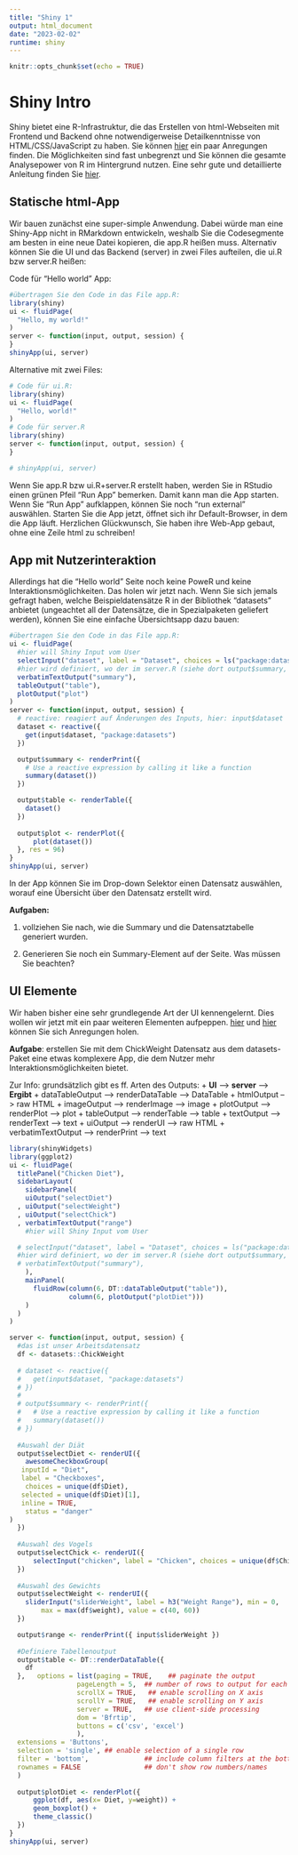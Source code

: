```yaml
---
title: "Shiny 1"
output: html_document
date: "2023-02-02"
runtime: shiny
---
```


```r
knitr::opts_chunk$set(echo = TRUE)
```

# Shiny Intro

Shiny bietet eine R-Infrastruktur, die das Erstellen von html-Webseiten mit Frontend und Backend ohne notwendigerweise Detailkenntnisse von HTML/CSS/JavaScript zu haben. Sie können [hier](https://shiny.rstudio.com/gallery/) ein paar Anregungen finden. Die Möglichkeiten sind fast unbegrenzt und Sie können die gesamte Analysepower von R im Hintergrund nutzen. Eine sehr gute und detaillierte Anleitung finden Sie [hier](https://mastering-shiny.org/).

## Statische html-App
Wir bauen zunächst eine super-simple Anwendung. Dabei würde man eine Shiny-App nicht in RMarkdown entwickeln, weshalb Sie die Codesegmente am besten in eine neue Datei kopieren, die app.R heißen muss. Alternativ können Sie die UI und das Backend (server) in zwei Files aufteilen, die ui.R bzw server.R heißen:

Code für "Hello world" App:
```r
#übertragen Sie den Code in das File app.R:
library(shiny)
ui <- fluidPage(
  "Hello, my world!"
)
server <- function(input, output, session) {
}
shinyApp(ui, server)
```

Alternative mit zwei Files:
```r
# Code für ui.R:
library(shiny)
ui <- fluidPage(
  "Hello, world!"
)
# Code für server.R
library(shiny)
server <- function(input, output, session) {
}

# shinyApp(ui, server)
```

Wenn Sie app.R bzw ui.R+server.R erstellt haben, werden Sie in RStudio einen grünen Pfeil "Run App" bemerken. Damit kann man die App starten. Wenn Sie "Run App" aufklappen, können Sie noch "run external" auswählen. Starten Sie die App jetzt, öffnet sich ihr Default-Browser, in dem die App läuft. Herzlichen Glückwunsch, Sie haben ihre Web-App gebaut, ohne eine Zeile html zu schreiben! 

## App mit Nutzerinteraktion

Allerdings hat die "Hello world" Seite noch keine PoweR und keine Interaktionsmöglichkeiten. Das holen wir jetzt nach. Wenn Sie sich jemals gefragt haben, welche Beispieldatensätze R in der Bibliothek "datasets" anbietet (ungeachtet all der Datensätze, die in Spezialpaketen geliefert werden), können Sie eine einfache Übersichtsapp dazu bauen: 
```r
#übertragen Sie den Code in das File app.R:
ui <- fluidPage(
  #hier will Shiny Input vom User
  selectInput("dataset", label = "Dataset", choices = ls("package:datasets")),
  #hier wird definiert, wo der im server.R (siehe dort output$summary, output$table) erzeugte Output erscheinen soll
  verbatimTextOutput("summary"),
  tableOutput("table"),
  plotOutput("plot")
)
server <- function(input, output, session) {
  # reactive: reagiert auf Änderungen des Inputs, hier: input$dataset
  dataset <- reactive({
    get(input$dataset, "package:datasets")
  })

  output$summary <- renderPrint({
    # Use a reactive expression by calling it like a function
    summary(dataset())
  })

  output$table <- renderTable({
    dataset()
  })
  
  output$plot <- renderPlot({
      plot(dataset())
  }, res = 96)
}
shinyApp(ui, server)
```

In der App können Sie im Drop-down Selektor einen Datensatz auswählen, worauf eine Übersicht über den Datensatz erstellt wird.

**Aufgaben:** 

1. vollziehen Sie nach, wie die Summary und die Datensatztabelle generiert wurden.

2. Generieren Sie noch ein Summary-Element auf der Seite. Was müssen Sie beachten?

## UI Elemente

Wir haben bisher eine sehr grundlegende Art der UI kennengelernt. Dies wollen wir jetzt mit ein paar weiteren Elementen aufpeppen. [hier](https://shiny.rstudio.com/gallery/widget-gallery.html) und [hier](https://shinyapps.dreamrs.fr/shinyWidgets/) können Sie sich Anregungen holen.

**Aufgabe**: erstellen Sie mit dem ChickWeight Datensatz aus dem datasets-Paket eine etwas komplexere App, die dem Nutzer mehr Interaktionsmöglichkeiten bietet.

Zur Info: grundsätzlich gibt es ff. Arten des Outputs:
+ **UI**                --> **server**            --> **Ergibt**
+ dataTableOutput	  --> renderDataTable   --> DataTable
+ htmlOutput	                            --> raw HTML
+ imageOutput	      --> renderImage       --> image
+ plotOutput	      --> renderPlot        --> plot
+ tableOutput	      --> renderTable       --> table
+ textOutput	      --> renderText        --> text
+ uiOutput	        --> renderUI          --> raw HTML
+ verbatimTextOutput    --> renderPrint   --> text

```r
library(shinyWidgets)
library(ggplot2)
ui <- fluidPage(
  titlePanel("Chicken Diet"),
  sidebarLayout(
    sidebarPanel(
    uiOutput("selectDiet")
  , uiOutput("selectWeight")
  , uiOutput("selectChick")
  , verbatimTextOutput("range")
    #hier will Shiny Input vom User

  # selectInput("dataset", label = "Dataset", choices = ls("package:datasets")),
  #hier wird definiert, wo der im server.R (siehe dort output$summary, output$table) erzeugte Output erscheinen soll
  # verbatimTextOutput("summary"),
    ),
    mainPanel(
      fluidRow(column(6, DT::dataTableOutput("table")),
               column(6, plotOutput("plotDiet")))
    )
  )
)

server <- function(input, output, session) {
  #das ist unser Arbeitsdatensatz
  df <- datasets::ChickWeight
  
  # dataset <- reactive({
  #   get(input$dataset, "package:datasets")
  # })
  # 
  # output$summary <- renderPrint({
  #   # Use a reactive expression by calling it like a function
  #   summary(dataset())
  # })
  
  #Auswahl der Diät
  output$selectDiet <- renderUI({
    awesomeCheckboxGroup(
   inputId = "Diet",
   label = "Checkboxes", 
    choices = unique(df$Diet),
   selected = unique(df$Diet)[1],
   inline = TRUE, 
    status = "danger"
)
  })
  
  #Auswahl des Vogels
  output$selectChick <- renderUI({
      selectInput("chicken", label = "Chicken", choices = unique(df$Chick))
  })
  
  #Auswahl des Gewichts
  output$selectWeight <- renderUI({
    sliderInput("sliderWeight", label = h3("Weight Range"), min = 0, 
        max = max(df$weight), value = c(40, 60))
  })

  output$range <- renderPrint({ input$sliderWeight })
  
  #Definiere Tabellenoutput
  output$table <- DT::renderDataTable({
    df
  },   options = list(paging = TRUE,    ## paginate the output
                 pageLength = 5,  ## number of rows to output for each page
                 scrollX = TRUE,   ## enable scrolling on X axis
                 scrollY = TRUE,   ## enable scrolling on Y axis
                 server = TRUE,   ## use client-side processing
                 dom = 'Bfrtip',
                 buttons = c('csv', 'excel')
                 ),
  extensions = 'Buttons',
  selection = 'single', ## enable selection of a single row
  filter = 'bottom',              ## include column filters at the bottom
  rownames = FALSE                ## don't show row numbers/names
  )
  
  output$plotDiet <- renderPlot({
      ggplot(df, aes(x= Diet, y=weight)) + 
      geom_boxplot() +
      theme_classic() 
  })
}
shinyApp(ui, server)
```
```r

```

